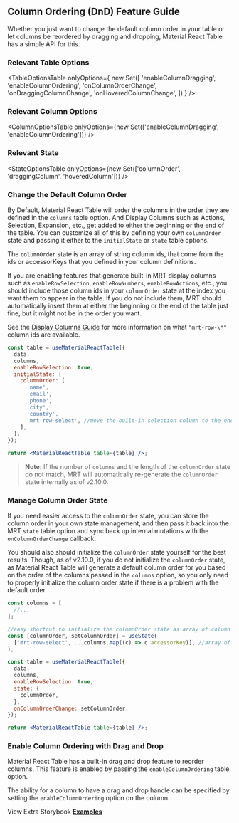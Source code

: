 
<Head>
  <title>{'Column Ordering/DnD Guide - Material React Table V3 Docs'}</title>
  <meta
    name="description"
    content="How to use and customize the column ordering and drag and drop features of Material React Table"
  />
</Head>

## Column Ordering (DnD) Feature Guide

Whether you just want to change the default column order in your table or let columns be reordered by dragging and dropping, Material React Table has a simple API for this.

### Relevant Table Options

<TableOptionsTable
  onlyOptions={
    new Set([
      'enableColumnDragging',
      'enableColumnOrdering',
      'onColumnOrderChange',
      'onDraggingColumnChange',
      'onHoveredColumnChange',
    ])
  }
/>

### Relevant Column Options

<ColumnOptionsTable
  onlyOptions={new Set(['enableColumnDragging', 'enableColumnOrdering'])}
/>

### Relevant State

<StateOptionsTable
  onlyOptions={new Set(['columnOrder', 'draggingColumn', 'hoveredColumn'])}
/>

### Change the Default Column Order

By Default, Material React Table will order the columns in the order they are defined in the `columns` table option. And Display Columns such as Actions, Selection, Expansion, etc., get added to either the beginning or the end of the table. You can customize all of this by defining your own `columnOrder` state and passing it either to the `initialState` or `state` table options.

The `columnOrder` state is an array of string column ids, that come from the ids or accessorKeys that you defined in your column definitions.

If you are enabling features that generate built-in MRT display columns such as `enableRowSelection`, `enableRowNumbers`, `enableRowActions`, etc., you should include those column ids in your `columnOrder` state at the index you want them to appear in the table. If you do not include them, MRT should automatically insert them at either the beginning or the end of the table just fine, but it might not be in the order you want.

See the [Display Columns Guide](/docs/guides/display-columns) for more information on what `"mrt-row-\*"` column ids are available.

```jsx
const table = useMaterialReactTable({
  data,
  columns,
  enableRowSelection: true,
  initialState: {
    columnOrder: [
      'name',
      'email',
      'phone',
      'city',
      'country',
      'mrt-row-select', //move the built-in selection column to the end of the table
    ],
  },
});

return <MaterialReactTable table={table} />;
```

> **Note:** If the number of `columns` and the length of the `columnOrder` state do not match, MRT will automatically re-generate the `columnOrder` state internally as of v2.10.0.

### Manage Column Order State

If you need easier access to the `columnOrder` state, you can store the column order in your own state management, and then pass it back into the MRT `state` table option and sync back up internal mutations with the `onColumnOrderChange` callback.

You should also should initialize the `columnOrder` state yourself for the best results. Though, as of v2.10.0, if you do not initialize the `columnOrder` state, as Material React Table will generate a default column order for you based on the order of the columns passed in the `columns` option, so you only need to properly initialize the column order state if there is a problem with the default order.

```jsx
const columns = [
  //...
];

//easy shortcut to initialize the columnOrder state as array of column ids
const [columnOrder, setColumnOrder] = useState(
  ['mrt-row-select', ...columns.map((c) => c.accessorKey)], //array of column ids (Initializing is optional as of v2.10.0)
);

const table = useMaterialReactTable({
  data,
  columns,
  enableRowSelection: true,
  state: {
    columnOrder,
  },
  onColumnOrderChange: setColumnOrder,
});

return <MaterialReactTable table={table} />;
```

### Enable Column Ordering with Drag and Drop

Material React Table has a built-in drag and drop feature to reorder columns. This feature is enabled by passing the `enableColumnOrdering` table option.

The ability for a column to have a drag and drop handle can be specified by setting the `enableColumnOrdering` option on the column.

<DNDExample />

View Extra Storybook **[Examples](https://www.material-react-table.dev/?path=/story/features-column-ordering-examples)**

